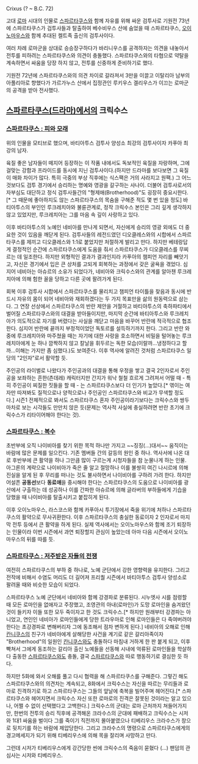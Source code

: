 Crixus
(? ~ B.C. 72)

고대 [[로마]] 시대의 인물로 [[스파르타쿠스]]와 함께 자유를 위해 싸운 검투사로 기원전 73년에 스파르타쿠스가 검투사들과 탈출하여 베수비우스 산에 숨었을 때 스파르타쿠스, [[오이노마우스]]와 함께 추대된 켈트족 출신의 검투사이다.

여러 차례 로마군을 상대로 승승장구하다가 바리니우스를 공격하자는 의견을 내놓아서 전투를 피하려는 스파르타쿠스와 의견이 충돌했다. 스파르타쿠스와의 타협으로 약탈을 계속하면서 싸움을 당장 하지 않고, 전투를 신중하게 준비하기로 했다.

기원전 72년에 스파르타쿠스와의 의견 차이로 갈라져서 3만을 이끌고 이탈리아 남부의 아풀리아로 향했다가 가르가누스 산에서 집정관인 루키우스 겔리우스가 이끄는 로마군의 공격을 받아 전사했다.

== [[스파르타쿠스(드라마)]]에서의 크릭수스 ==
=== [[스파르타쿠스 : 피와 모래]] ===
위의 인물을 모티브로 했으며, 바티아투스 검투사 양성소 최강의 검투사이자 카푸아 최강의 남자.

육질 좋은 남자들이 떼지어 등장하는 이 작품 내에서도 독보적인 육질을 자랑하며, 그에 걸맞는 강함과 프라이드를 동시에 지닌 검투사이다.(하지만 드라마를 보다보면 그 육질이 매화 차이가 많다. 특히 극중의 부상 직후에는 식스팩은 거의 사라지고 원팩.) 그 어느 것보다도 검투 경기에서 승리하는 명예와 영광을 갈구하는 사나이. 더불어 검투사로서의 자부심도 대단하고 정식 검투사들간의 "형제애(Brotherhood)"도 굉장히 중요시한다.[* 그 때문에 좋아하지도 않는 스파르타쿠스의 목숨을 구해준 적도 몇 번 있을 정도] 바티아투스의 부인인 루크레치아와 불륜관계로, 정작 크릭수스 본인은 그리 깊게 생각하지 않고 있었지만, 루크레치아는 그를 마음 속 깊이 사랑하고 있다.

이후 바티아투스의 노예인 네비아를 만나게 되면서, 자신에게 승리의 영광 외에도 더 중요한 것이 있음을 깨닫게 된다. 검투사들의 레전드였던 디오클레스와의 시합에서 스파르타쿠스를 제끼고 디오클레스와 1:1로 붙었지만 처절하게 발리고 만다. 하지만 베테랑답게 결정적인 순간에 스파르타쿠스에게 도움을 줘서 스파르타쿠스가 디오클레스를 무찌르는 데 일조한다. 하지만 외형적인 결과가 결과인지라 카푸아의 챔피언 자리를 빼앗기고, 자신은 경기에서 입은 큰 상처를 고되게 회복하는 과정에서 갖은 굴욕을 겪었다. 심지어 네비아는 아슈르의 소유가 되었다가, 네비아와 크릭수스와의 관계를 알아챈 루크레치아에 의해 험한 꼴을 당하고 다른 곳에 팔려가게 된다.

회복 이후 검투사 시합에서 스파르타쿠스를 물리치고 챔피언 타이틀을 찾음과 동시에 반드시 자유의 몸이 되어 네비아와 재회하겠다는 두 가지 목표만을 삶의 원동력으로 삼는다. 그 연장 선상에서 스파르타쿠스의 반란 제안을 거절하고 바티아투스의 축하파티에서 벌어질 스파르타쿠스와의 대결을 받아들이지만, 마지막 순간에 바티아투스와 루크레치아가 의도적으로 자기를 버렸다는 사실을 깨닫고 마음을 바꾸어 반란에 적극적으로 협조한다. 심지어 반란에 끝까지 부정적이었던 독토르를 설득하기까지 한다. 그리고 반란 와중에 루크레치아와 마주쳤을 때는 자기에 대한 사랑을 호소하면서 비밀을 털어놓는 루크레치아에게 눈 하나 깜짝하지 않고 칼날을 휘두르는 독한 모습(이랄까...냉정하다고 할까...이해는 가지만 좀 심했다.)도 보여준다. 이후 역사에 알려진 것처럼 스파르타쿠스 일당의 "2인자"로서 활약할 듯.

주인공의 라이벌로 나왔다가 주인공과의 대결을 통해 우정을 쌓고 결국 2인자로서 주인공을 보좌하는 흔한(츤데레) 캐릭터지만 간지가 워낙 철철 흐르게 그려져서 어떨 때 - 특히 주인공이 찌질한 짓들을 할 때 - 는 스파르타쿠스보다 더 인기가 높았다.[* 엮이는 여자만 따져봐도 질적으로나 양적으로나 주인공인 스파르타쿠스와 비교가 무색할 정도다.] 시즌1 전체적으로 봐서도 스파르타쿠스 혼자 주인공이라기보다는 크릭수스와 쌍두마차로 보는 시각들도 만만치 않은 듯(문제는 역사적 사실에 충실하려면 반란 초기에 크릭수스가 리타이어해야 한다는 것).

=== [[스파르타쿠스 : 복수]] ===
초반부에 오직 나이비아를 찾기 위한 목적 하나만 가지고 ~~징징(...)대서~~ 움직이는 바람에 많은 문제를 일으킨다. 기존 멤버들 간의 갈등의 원인 중 하나. 역사서에 나온 대로 후반부에 큰 활약을 하나 그만큼 많이 구르는게 시청자들을 참 눈물나게 하는 인물. 아그론의 계략으로 나이비아가 죽은 줄 알고 절망하나 이를 불쌍히 여긴 나시르에 의해 진실을 알게 된 후 무리를 떠나는 것도 불사하면서 나이비아를 구하려 가려 한다. 하지만 어설픈 '''공동선'''보다 '''동료애'''을 중시해야 한다는 스파르타쿠스의 도움으로 나이비아를 광산에서 구출하는 데 성공하나 이를 간파한 아슈르에 의해 글라버의 부하들에게 기습을 당했을 때 나이비아를 탈출시키고 붙잡히게 된다.
 
이후 오이노마우스, 라스코스와 함께 카푸아시 투기장에서 죽을 위기에 처하나 스파르타쿠스의 활약으로 무사귀환한다. 이후 스파르타쿠스의 충실한 동료이자 2 인자로서 마지막 전투 등에서 큰 활약을 하게 된다. 실제 역사에서는 오이노마우스와 함께 조기 퇴장하는 인물이라 이번 시즌에서 과연 퇴장할지 관심이 높았는데 아마 다음 시즌에서 오이노마우스의 뒤를 따를 듯.

=== [[스파르타쿠스 : 저주받은 자들의 전쟁]] ===
여전히 스파르타쿠스의 부하 중 하나로, 노예 군단에서 강한 영향력을 유지한다. 그리고 전작에 비해서 수염도 머리도 더 길어져 프리퀄 시즌에서 바티아투스 검투사 양성소로 팔려올 때와 비슷한 모습이 되었다. 

스파르타쿠스 노예 군단에서 네비아와 함께 강경파로 분류된다. 시누엣사 시를 점령할 때 모든 로마인을 없애자고 주장했고, 조영관의 아내(로마인)가 도망 로마인을 숨겨왔던 것이 들키자 이들 또한 모두 죽이자고 한 것도 크릭수스.[* 하지만 원래부터 강경파는 아니었고, 연인인 네비아가 로마인들에게 당한 트라우마로 인해 로마인들은 다 죽여버려야 한다는 초강경파로 변해버리자 그에 동조해서 점차 변하게 된다.] 네비아의 오해로 인해 [[칸니쿠스]]의 친구가 네비아에게 살해당한 사건을 계기로 같은 갈리아족이자 "Brotherhood"의 일원인 [[칸니쿠스]]와도 충돌하다 마침내 거하게 한 판 붙게 되고, 이후 빡쳐서 그에게 동조하는 갈리아 출신 노예들을 선동해 시내에 억류된 로마인들을 학살하다 출동한 [[스파르타쿠스]]와도 충돌, 결국 [[스파르타쿠스]]와 따로 행동하기로 결심한 듯 하다. 

하지만 5화에 와서 오해를 풀고 다시 협력을 해 스파르타쿠스를 구해준다. 그렇긴 해도 스파르타쿠스와의 의견차는 계속되고, 8화에서 크릭수스는 자신을 따르는 무리들과 로마로 진격하기로 하고 스파르타쿠스는 그들의 앞날에 축복을 빌어주며 헤어진다.[* 스파르타쿠스와 헤어지면서 크릭수스 자신 또한 로마로의 진격은 잘못된 것이라는 알고 있으나, 어쩔 수 없이 선택했다고 고백한다.]
크릭수스의 군대는 로마 근처까지 쳐들어가지만, 한번의 전투의 승리 직후에 공격해온 크라수스의 군대에 패배하고 크릭수스는 시저와 1대1 싸움을 벌이다 그를 죽이기 직전까지 몰아붙였으나 티베리우스 크라수스가 창으로 뒷치기를 하는 바람에 제압당한다. 그리고 크라수스의 명령으로 스파르타쿠스에게의 경고메세지가 되기 위해 티베리우스에 의해 목을 잘리며 사망하고 만다.

그런데 시저가 티베리우스에게 강간당한 씬에 크릭수스의 죽음이 묻혔다 (...) 팬덤의 관심사는 시저와 티베리우스.
